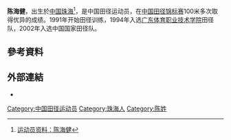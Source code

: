 {{Infobox sportsperson
| honorific_prefix          = 
| name                      = 陳海健
| honorific_suffix          = 
| image                     = 
| image_size                = 
| alt                       = 
| caption                   = 
| real_name                 = 
| native_name               = 
| native_name_lang          = 
| romanizedname             = 
| english_name              = 
| birth_name                = 
| nickname                  = 
| nationality               = 
| ethnicity                 = 
| hometown                  = {{CHN-1949}}廣東省珠海市
| citizenship               = 
| birth_date                = {{Birth date and age|year=1980|month=4|day=5}}
| birth_place               = 
| death_date                = 
| death_place               = 
| resting_place             = 
| resting_place_coordinates = 
| monuments                 = 
| residence                 = 
| education                 = 
| alma_mater                = 
| occupation                = 
| years_active              = 1996 -
| agent                     = 
| height                    = {{height|m=1.76}}
| weight                    = {{weight|kg=60}}
| spouse                    = 
| country                   = 
| sport                     = 田徑
| disability                = 
| disability_class          = 
| rank                      = 
| event                     = 三級跳遠、跳遠、短跑
| universityteam            = 
| collegeteam               = 
| league                    = 
| league_type               = 
| club                      = 
| team                      = 
| former_partner            = 
| coach                     = 麥國強（-2006年）
| retired                   = 
| coaching                  = 
| worlds                    = 
| regionals                 = 
{{ubl
|'''2001年東亞運動會'''：100公尺第二名
|'''2002年亞洲田徑錦標賽'''：100公尺第七名
|'''2002年亞洲運動會'''：100公尺第三名
|'''2002年亞洲運動會'''：4×100公尺接力第三名
|'''2003年亞洲田徑錦標賽'''：100公尺第一名
|'''2003年非亞運動會'''：100公尺第五名
}}
| nationals                 = 
{{ubl
|'''1999年中國城市運動會男子組'''：跳遠第六名
|'''1999年中國全國田徑錦標賽男子組'''：100公尺第四名
|'''2000年中國全國田徑錦標賽男子組'''：100公尺第一名
|'''2001年中國全國田徑錦標賽男子組'''：200公尺第一名
|'''2002年GusmanKosanov紀念賽'''：100公尺第二名
|'''2002年中國全國田徑冠軍賽男子組'''：100公尺第一名
|'''2003年中國全國田徑錦標賽男子組'''：100公尺第一名
}}
| olympics                  = 
| paralympics               = 
| highestranking            = 
| pb                        = 
{{ubl
|'''三級跳遠'''：15.21公尺（W：0.0） （1996年）
|'''跳遠'''：7.63公尺 （1999年）
|'''60公尺'''：6.68秒 （2001年）
|'''100公尺'''：10.17秒（W：+0.4） （2003年）
|'''200公尺'''：21.17秒（W：+0.4） （2003年）
}}
| medaltemplates            = 
{{MedalCountry|{{CHN-1949}}}}
{{MedalSport|男子田徑}}
{{MedalCompetition|東亞運動會}}
{{MedalSilver|2001年日本大阪府|100公尺}}
{{MedalCompetition|GusmanKosanov紀念賽}}
{{MedalSilver|2002年哈薩克Almaty|100公尺}}
{{MedalCompetition|亞洲運動會}}
{{MedalBronze|2002年韓國釜山廣域市|100公尺}}
{{MedalBronze|2002年韓國釜山廣域市|4×100公尺接力}}
{{MedalCompetition|亞洲田徑錦標賽}}
{{MedalGold|2003年菲律賓馬尼拉|100公尺}}
| show-medals               = 
| updated                   = 2016年10月7日
}}
''' 陈海健'''{{BD|1980年|4月5日||}}，出生於[[中国|中国]][[珠海市|珠海]]<ref>[http://data.sports.sohu.com/person/person.php?id=1173 运动员资料：陈海健]{{Dead link|date=2018年6月 |bot=InternetArchiveBot |fix-attempted=no }}</ref>，是中国田径运动员，在[[中国田径锦标赛|中国田径锦标赛]]100米多次取得优异的成绩。1991年开始田径训练，1994年入选[[广东体育职业技术学院|广东体育职业技术学院]]田径队，2002年入选中国国家田径队。

== 參考資料 ==
{{Reflist}}

== 外部連結 ==
*{{IAAF name|180483}}

[[Category:中国田径运动员|Category:中国田径运动员]]
[[Category:珠海人|Category:珠海人]]
[[Category:陈姓|Category:陈姓]]